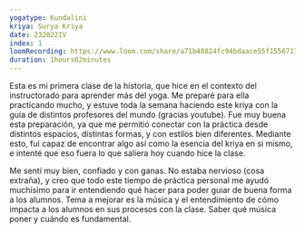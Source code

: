 ```yaml
---
yogatype: Kundalini
kriya: Surya Kriya
date: 232022IV
index: 1
loomRecording: https://www.loom.com/share/a71b40824fc94bdaace55f1556717bbe
duration: 1hours02minutes
---
```


Esta es mi primera clase de la historia, que hice en el contexto del instructorado para aprender más del yoga. Me preparé para ella practicando mucho, y estuve toda la semana haciendo este kriya con la guía de distintos profesores del mundo (gracias youtube). Fue muy buena esta preparación, ya que me permitió conectar con la práctica desde distintos espacios, distintas formas, y con estilos bien diferentes. Mediante esto, fui capaz de encontrar algo así como la esencia del kriya en si mismo, e intenté que eso fuera lo que saliera hoy cuando hice la clase.

Me sentí muy bien, confiado y con ganas. No estaba nervioso (cosa extraña), y creo que todo este tiempo de práctica personal me ayudó muchísimo para ir entendiendo qué hacer para poder guiar de buena forma a los alumnos. Tema a mejorar es la música y el entendimiento de cómo impacta a los alumnos en sus procesos con la clase. Saber qué música poner y cuándo es fundamental.
